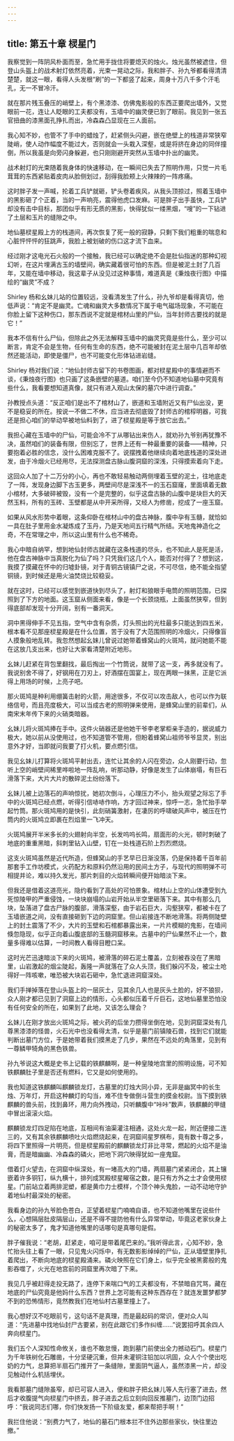```yaml
---
---
---
```

title: 第五十章 棂星门
---




我察觉到一阵阴风朴面而至，急忙用手拢住将要熄灭的烛火。烛光虽然被遮住，但登山头盔上的战术射灯依然亮着，光束一晃动之际，我和胖子、孙九爷都看得清清楚楚，就这一眼，看得人头发根“刷”的一下都竖了起来，周身十万八千多个汗毛孔，无一不冒冷汗。

就在那片残玉叠压的峭壁上，有个黑漆漆、仿佛鬼影般的东西正要爬出墙外，又觉眼前一花，连让人眨眼的工夫都没有，玉墙中的幽灵便已到了眼前。我见到一张五官扭曲的漆黑面孔挣扎而出，冷森森凸显现在三人面前。

我心知不妙，也管不了手中的蜡烛了，赶紧侧头闪避，嵌在绝壁上的栈道非常狭窄陡峭，使人动作幅度不能过大，否则就会一头栽入深壑，或是将挤在身边的同伴撞倒，所以我虽是向旁闪身躲避，也只刚刚避开突然从玉墙中扑出的幽灵。

战术射灯的光束随着我身体的快速移动，在一瞬间已失去了照明作用，只觉一片毛茸茸的东西紧贴着皮肉从脸侧划过，刮得我脸颊上火辣辣的一阵疼痛。

这时胖子发一声喊，抡着工兵铲就砸，铲头卷着疾风，从我头顶掠过，照着玉墙中的黑影砸了个正着，当的一声响亮，震得他虎口发麻。可是胖子出手虽快，工兵铲却没有击中目标，那团似乎有形无质的黑影，快得犹似一缕黑烟，“嗖”的一下钻进了土层和玉片的缝隙之中。

地仙墓棂星殿上方的栈道间，再次恢复了死一般的寂静，只剩下我们粗重的喘息和心脏怦怦怦的狂跳声，我脸上被划破的伤口这才流下血来。

经过刚才这电光石火般的一个接触，我已经可以确定绝不会是肚仙指迷的那种幻视幻听，在这片埋满古玉的墙壁间，确实藏着很可怕的东西。但是被泥土封了几百年，又能在墙中移动，我这辈子从没见过这种事情，难道真是《秉烛夜行图》中描绘的“幽灵”不成？

Shirley 杨和幺妹儿站的位置较远，没看清发生了什么，孙九爷却是看得真切，他低声说：“肯定不是幽灵。亡魂和幽灵大多数情况下属于电气磁场现象，不可能在你脸上留下这种伤口，那东西说不定就是棺材山里的尸仙，当年封师古要找的就是它！”

我本不信有什么尸仙，但除此之外无法解释玉墙中的幽灵究竟是些什么，至少可以断言，肯定不会是生物，任何有生命的东西，绝不可能被封在泥土层中几百年却依然还能活动，即使是僵尸，也不可能变化形体钻进岩缝。

Shirley 杨对我们说：“地仙封师古留下的书卷图画，都对棂星殿中的事情避而不谈，《秉烛夜行图》也只画了这条嵌壁的墓道。咱们至今仍不知道地仙墓中究竟有些什么，我看要想知道真像，就只有进入观山太保的墓穴中进行调查。”

孙教授点头道：“反正咱们是出不了棺材山了，嵌道和玉墙附近又有尸仙出没，更不是稳妥的所在。按说一不做二不休，应当进去彻底毁了封师古的棺椁明器，可我还是担心咱们的举动早被地仙料到了，进了棂星殿是等于放它出去。”

我担心藏在玉墙中的尸仙，可能会冷不丁从哪钻出来伤人，就劝孙九爷别再犹豫不决，虽然咱们的装备有限，但别忘了，世界上还有一种最重要的装备——精神，只要抱着必胜的信念，没什么困难克服不了。说摆拽着他继续向着地底栈道的深处进发，由于冷烟火已经用尽，无法探测盘古脉山腹洞窟的深浅，只得摸索着向下走。

这回众人加了十二万分的小心，再也不敢轻易触动两侧埋着玉壁的泥土，往地底走了一阵，发现身边脚下古玉更多，两壁间尽是深浅不一的玉石窟窿，里面填着无数小棺材，大多破碎被毁，没有一个是完整的，似乎这盘古脉的山腹中是块巨大的天然玉料，所有的玉砖、玉壁都是从中开采所得，又经人为修凿，挖成了一座玉窟。

如果从风水形势中着眼，这条仰卧在棺材山中的盘古神脉，腹中孕有玉髓，就恰如一具在肚子里用金水凝炼成了玉丹，乃是天地间五行精气所结。天地鬼神造化之奇，不在常理之中，所以这山里有什么也不稀奇。

我心中暗自纳罕，想到地仙封师古就藏在这条栈道的尽头，也不知此人是死是活，他在盘古神脉中当真脱化为仙了吗？只凭我们这几个人，能否对付得了？想到这，我摸了摸藏在怀中的归墟卦镜，对于青铜古镜镇尸之说，不可尽信，绝不能全指望铜镜，到时候还是用火油焚烧比较稳妥。

就在这时，已经可以感觉到嵌道快到尽头了，射灯和狼眼手电筒的照明范围，已探照到了下方的地面。这玉窟从侧面来看，像是一个长颈烧瓶，上面虽然狭窄，但到得底部却发现十分开阔，别有一番洞天。

洞中黑得伸手不见五指，空气中含有杂质，灯头照出的光柱最多只能达到四五米，根本看不见那座棂星殿是在什么位置，苦于没有了大范围照明的冷烟火，只得像盲人摸象般地乱转。我忽然想起幺妹儿曾说过她带着蜂窝山的火斑鸠，就问她能不能在这放几支出来，也好让大家看清楚附近地形。

幺妹儿赶紧在背包里翻找，最后掏出一个竹筒说，就带了这一支，再多就没有了。我说别舍不得了，好钢用在刀刃上，好酒摆在国宴上，现在两眼一抹黑，正是它派得上用场的时候，上亮子吧。

那火斑鸠是种利用绷簧击射的火箭，用途很多，不仅可以攻击敌人，也可以作为联络信号，而且亮度极大，可以当成古老的照明弹来使用，是蜂窝山里的前辈们，从南宋末年传下来的火硝类暗器。

幺妹儿将火斑鸠捧在手中。这件火硝器还是他她干爷李老掌柜亲手造的，据说威力极大，她以前从没使用过，也不知道管不管用，但盼着蜂窝山祖师爷爷显灵，别出意外才好，当即就问我要了打火机，要点燃引信。

我见幺妹儿打算将火斑鸠平射出去，连忙让其余的人闪在旁边，众人刚要行动，忽听上空的峭壁间稀里哗啦地一阵乱响，听那动静，好像是发生了山体崩塌，有巨石滑落下来，大片大片的散碎泥土纷纷落下。

幺妹儿被上边落石的声响惊扰，她初次倒斗，心理压力不小，抬头观望之际忘了手中的火斑鸠已经点燃，听得引信哧哧作响，方才回过神来，惊呼一志，急忙抬手举起竹筒。那火斑鸠用的是快引，此刻硝簧激射，在凄厉的呼啸破风声中，被压在竹筒内的火斑鸠立即裹在烈焰里一飞冲天。

火斑鸠展开半米多长的火翅射向半空，长发呜呜长鸣，扇面形的火光，顿时刺破了地底的重重黑暗，斜刺里钻入山壁，钉在一处栈道石阶上烈烈燃烧。

这支火斑鸠虽然是近代所造，但蜂窝山的手艺早已日渐没落，仍是保持着千百年前那套手工作坊模式，火药配方和原料仍然沿用的民间土方子，与现代的照明弹不可相提并论，难以持久发光，那片刺目的火焰转瞬间便开始暗淡下来。

但我还是借着这道亮光，隐约看到了高处的可怕景象。棺材山上空的山体遭受到九死惊陵甲的严重侵蚀，一块块崩塌的山岩开始从半空里砸落下来。其中有那么几块，坠落进了盘古尸脉的腹部，滑落深壑，由于岩石巨大，沟壑狭窄，都被卡在了玉墙嵌道之间，没有直接砸到下边的洞窟里。但山岩接连不断地滑落。将两侧陡壁上的封土震落了不少，大片的玉壁和石棺都暴露出来，一片片模糊的鬼影，在墙间倏忽隐现，似乎正向着山腹底部的玉髓洞窟移来。古墓中的尸仙果然不止一个，数量多得难以估算，一时间教人看得目瞪口呆。

这时光芒迅速暗淡下来的火斑鸠，被滑落的碎石泥土覆盖，立刻被吞没在了黑暗里，山岩激起的烟尘陡起，轰隆一声就落在了众人头顶，我们躲闪不及，被尘土呛得好一阵咳嗽，唯恐被大块岩石砸中，急忙退进洞窟深处。

我们手掸掉落在登山头盔上的一层灰土，见其余几人也是灰头土脸的，好不狼狈，众人刚才都已见到了洞窟上边的情形，心头都似压着千斤巨石，这地仙墓里恐怕没有任何安全的所在，如果到了此地，又该怎么理会？

幺妹儿在刚才放出火斑鸠之际，被火药的后坐力攒得坐倒在地，见到洞窟深处有几尊黑漆漆的怪兽，火石光中也没看得太清，似乎是墓门前镇陵石兽，找到它们就能判断出墓门方位，于是她带着我们摸黑走了几步，果然在不远处的角落里，见到有一尊鳞甲犄角的黑色铁兽。

孙九爷说这大概是史书上记载的铁麒麟啊，是一种皇陵地宫里的照明设施，可不知铁麒麟肚子里是否还有燃料，它又是如何使用的。

我也知道这铁麒麟叫麒麟锁龙灯，古墓里的灯烛大同小异，无非是幽冥中的长生烛、万年灯，开启这种麟灯的勾当，难不住专做倒斗营生的摸金校尉。当下摸到铁麒麟的兽头前，找到鼻环，用力向外拽动，只听麟腹中“咔咔”数声，铁麒麟的甲缝中冒出滚滚火焰。

麒麟锁龙灯四足陷在地底，互相间有油渠灌注相通，这处火龙一起，附近便接二连三的，又有其余铁麒麟喷吐火焰燃烧起来，在洞窟间星罗棋布，竟有数十尊之多，将四下里照得一片明亮，但是棂星殿前的麒麟锁龙灯非比寻常，燃起的火焰不是油膏，而是暗幽幽、冷森森的磷火，把地下洞穴映得犹如一座鬼窟。

借着灯火望去，在洞窟中纵深处，有一堵高大的门墙，两扇墓门紧紧闭合，其上镶嵌着许多铜钉，纵九横十，排列成冥殿棂星矅宿之数，是只有方外之士才会使用棂星。门前站立着两排泥塑，都是黄巾力士模样，个顶个神头鬼脸，一动不动地守护着地仙村最深处的秘密。

我看身边的孙九爷脸色苍白，正望着棂星门喃喃自语，也不知道他嘴里在说些什么，心想隔层肚皮隔层山，还是不得不提防他有什么异常举动，毕竟这老家伙身上的秘密太多了，鬼才知道他嘴里的话哪句是真哪句是假。

胖子催我说：“老胡，赶紧走，咱可是带着尾巴来的。”我听得此言，心知不妙，急忙抬头往上看了一眼，只见鬼火闪烁中，有无数影影绰绰的尸仙，正从墙壁里挣扎着爬出，不断向地底的棂星殿涌来。磷火映照在它们身上，似乎完全被黑雾般的鬼影吞噬了，火光在地宫前的洞窟里再次暗了下来。

我见几乎被赶得走投无路了，连停下来喘口气的工夫都没有，不禁暗自咒骂，藏在地底的尸仙究竟是他妈什么东西？世界上怎可能有这种东西存在？就连发噩梦都梦不到的恐怖情形，竟然教我们在地仙村古墓里撞上了。

我心想好汉不吃眼前亏，这句话不是真理，而是最起码的常识，便对众人叫道：“先进墓中找地仙封尸古要紧，别在此跟它们多作纠缠……”说罢招呼其余四人奔向棂星门。

我们五个人深知性命攸关，谁也不敢怠慢，跑到墓门前使出全力撼动石门。棂星门为千年铁树化石雕凿，十分坚硬沉重，但并未灌铜注铅加以巩固，众人个个使出吃奶的力气，总算把半扇石门推开了一条缝隙，里面阴气逼人，虽然漆黑一片，却没见触动什么机括埋伏。

我看那墓门缝隙虽窄，却已可容人进入，便和胖子把幺妹儿等人先行塞了进去，然后才收腹提气向棂星门中挤去，胖子进去之后立刻向回反推墓门，边顶门边招呼：“我说同志们哪，你们快发扬一下阶级友爱，都来帮把手啊！”

我拦住他说：“别费力气了，地仙的墓石门根本拦不住外边那些家伙，快往里边撤。”